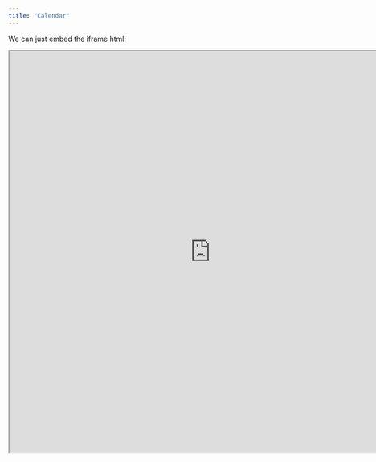 ```yaml
---
title: "Calendar"
---
```


We can just embed the iframe html:

<iframe src="https://calendar.google.com/calendar/embed?height=600&wkst=1&bgcolor=%23ffffff&ctz=America%2FLos_Angeles&showTitle=0&mode=WEEK&src=Y190OGE0MzY1cGhmY20wMGUyOW1oMXVha3Fuc0Bncm91cC5jYWxlbmRhci5nb29nbGUuY29t&src=Y19wZjBhcmZlYnBndGtiNTJlb25jbzNxMmVwMEBncm91cC5jYWxlbmRhci5nb29nbGUuY29t&src=Y19hZWNnMGE0djVlYmdjbDh0amo3cTcyNm9wNEBncm91cC5jYWxlbmRhci5nb29nbGUuY29t&src=Y19pZmlxOTA3MGI5OGprMDJoYnI4cDM3djNlc0Bncm91cC5jYWxlbmRhci5nb29nbGUuY29t&src=c_469240f03417bcbdddb731b455bbff98dba55de11c5afb03fff0657e39522b54%40group.calendar.google.com&color=%237CB342&color=%23795548&color=%233F51B5&color=%23D50000&color=%235229A3" height=800 width=800 title="an embedded website (could be a calendar)"></iframe>
